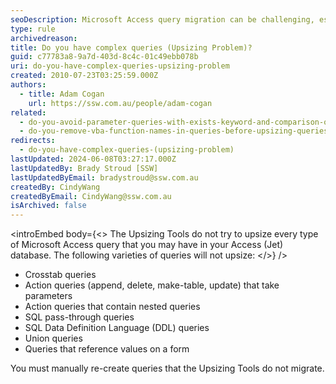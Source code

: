 ```yaml
---
seoDescription: Microsoft Access query migration can be challenging, especially when dealing with complex queries that don't upsize properly using the Upsizing Tools.
type: rule
archivedreason:
title: Do you have complex queries (Upsizing Problem)?
guid: c77783a8-9a7d-403d-8c4c-01c49ebb078b
uri: do-you-have-complex-queries-upsizing-problem
created: 2010-07-23T03:25:59.000Z
authors:
  - title: Adam Cogan
    url: https://ssw.com.au/people/adam-cogan
related:
  - do-you-avoid-parameter-queries-with-exists-keyword-and-comparison-operators-or-upsizing-problem
  - do-you-remove-vba-function-names-in-queries-before-upsizing-queries-upsizing-problem
redirects:
  - do-you-have-complex-queries-(upsizing-problem)
lastUpdated: 2024-06-08T03:27:17.000Z
lastUpdatedBy: Brady Stroud [SSW]
lastUpdatedByEmail: bradystroud@ssw.com.au
createdBy: CindyWang
createdByEmail: CindyWang@ssw.com.au
isArchived: false
---
```


<introEmbed
  body={<>
The Upsizing Tools do not try to upsize every type of Microsoft Access query that you may have in your Access (Jet) database. The following varieties of queries will not upsize:
  </>}
/>
- Crosstab queries
- Action queries (append, delete, make-table, update) that take parameters
- Action queries that contain nested queries
- SQL pass-through queries
- SQL Data Definition Language (DDL) queries
- Union queries
- Queries that reference values on a form

You must manually re-create queries that the Upsizing Tools do not migrate.
